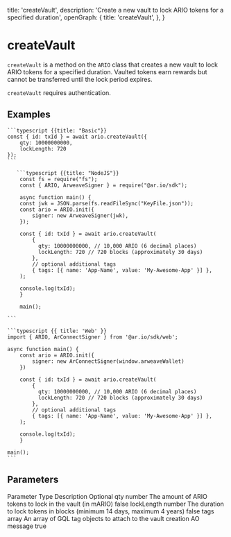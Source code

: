 
  title: 'createVault',
  description:
    'Create a new vault to lock ARIO tokens for a specified duration',
  openGraph: {
    title: 'createVault',
  },
}

# createVault

`createVault` is a method on the `ARIO` class that creates a new vault to lock ARIO tokens for a specified duration. Vaulted tokens earn rewards but cannot be transferred until the lock period expires.

`createVault` requires authentication.

## Examples

<CodeGroup title="createVault">

    ```typescript {{title: "Basic"}}
    const { id: txId } = await ario.createVault({
        qty: 10000000000,
        lockLength: 720
    });
    ```

       ```typescript {{title: "NodeJS"}}
        const fs = require("fs");
        const { ARIO, ArweaveSigner } = require("@ar.io/sdk");

        async function main() {
        const jwk = JSON.parse(fs.readFileSync("KeyFile.json"));
        const ario = ARIO.init({
            signer: new ArweaveSigner(jwk),
        });

        const { id: txId } = await ario.createVault(
            {
              qty: 10000000000, // 10,000 ARIO (6 decimal places)
              lockLength: 720 // 720 blocks (approximately 30 days)
            },
            // optional additional tags
            { tags: [{ name: 'App-Name', value: 'My-Awesome-App' }] },
        );

        console.log(txId);
        }

        main();

    ```

    ```typescript {{ title: 'Web' }}
    import { ARIO, ArConnectSigner } from '@ar.io/sdk/web';

    async function main() {
        const ario = ARIO.init({
            signer: new ArConnectSigner(window.arweaveWallet)
        })

        const { id: txId } = await ario.createVault(
            {
              qty: 10000000000, // 10,000 ARIO (6 decimal places)
              lockLength: 720 // 720 blocks (approximately 30 days)
            },
            // optional additional tags
            { tags: [{ name: 'App-Name', value: 'My-Awesome-App' }] },
        );

        console.log(txId);
        }

    main();
    ```

</CodeGroup>

## Parameters

<Table>
  <Table.Head>
    <Table.Row>
      <Table.Header>Parameter</Table.Header>
      <Table.Header>Type</Table.Header>
      <Table.Header>Description</Table.Header>
      <Table.Header>Optional</Table.Header>
    </Table.Row>
  </Table.Head>
  <Table.Body>
    <Table.Row>
      <Table.Cell className="font-semibold">qty</Table.Cell>
      <Table.Cell>number</Table.Cell>
      <Table.Cell>
        The amount of ARIO tokens to lock in the vault (in mARIO)
      </Table.Cell>
      <Table.Cell>false</Table.Cell>
    </Table.Row>
    <Table.Row>
      <Table.Cell className="font-semibold">lockLength</Table.Cell>
      <Table.Cell>number</Table.Cell>
      <Table.Cell>
        The duration to lock tokens in blocks (minimum 14 days, maximum 4 years)
      </Table.Cell>
      <Table.Cell>false</Table.Cell>
    </Table.Row>
    <Table.Row>
      <Table.Cell className="font-semibold">tags</Table.Cell>
      <Table.Cell>array</Table.Cell>
      <Table.Cell>
        An array of GQL tag objects to attach to the vault creation AO message
      </Table.Cell>
      <Table.Cell>true</Table.Cell>
    </Table.Row>
  </Table.Body>
</Table>
